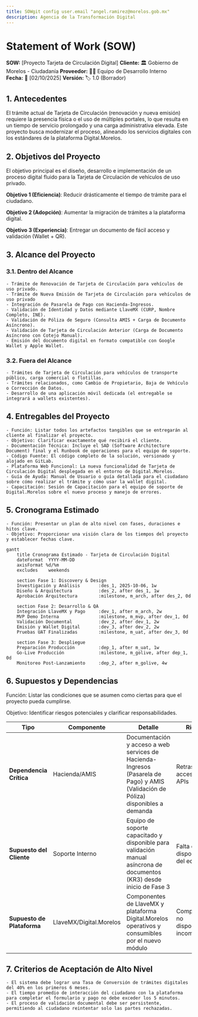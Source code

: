 ```yaml
---
title: SOWgit config user.email "angel.ramirez@morelos.gob.mx"
description: Agencia de la Transformación Digital
---
```

# Statement of Work (SOW)

**SOW:** [Proyecto Tarjeta de Circulación Digital]
**Cliente:** 🏛️ Gobierno de Morelos - Ciudadanía
**Proveedor:** 👨‍💻 Equipo de Desarrollo Interno  
**Fecha:** 📅 [02/10/2025]
**Versión:** 🏷️ 1.0 (Borrador)

## 1. Antecedentes
El trámite actual de Tarjeta de Circulación (renovación y nueva emisión) requiere la presencia física o el uso de múltiples portales, lo que resulta en un tiempo de servicio prolongado y una carga administrativa elevada. Este proyecto busca modernizar el proceso, alineando los servicios digitales con los estándares de la plataforma Digital.Morelos.

## 2. Objetivos del Proyecto
El objetivo principal es el diseño, desarrollo e implementación de un proceso digital fluido para la Tarjeta de Circulación de vehículos de uso privado.

**Objetivo 1 (Eficiencia)**: Reducir drásticamente el tiempo de trámite para el ciudadano.

**Objetivo 2 (Adopción)**: Aumentar la migración de trámites a la plataforma digital.

**Objetivo 3 (Experiencia)**: Entregar un documento de fácil acceso y validación (Wallet + QR).

## 3. Alcance del Proyecto
### 3.1. Dentro del Alcance
    - Trámite de Renovación de Tarjeta de Circulación para vehículos de uso privado.
    - Trámite de Nueva Emisión de Tarjeta de Circulación para vehículos de uso privado
    - Integración de Pasarela de Pago con Hacienda-Ingresos.
    - Validación de Identidad y Datos mediante LlaveMX (CURP, Nombre Completo, INE).
    - Validación de Póliza de Seguro (Consulta AMIS + Carga de Documento Asíncrono).
    - Validación de Tarjeta de Circulación Anterior (Carga de Documento Asíncrono con Cotejo Manual).
    - Emisión del documento digital en formato compatible con Google Wallet y Apple Wallet.

### 3.2. Fuera del Alcance
    - Trámites de Tarjeta de Circulación para vehículos de transporte público, carga comercial o flotillas.
    - Trámites relacionados, como Cambio de Propietario, Baja de Vehículo o Corrección de Datos.
    - Desarrollo de una aplicación móvil dedicada (el entregable se integrará a wallets existentes).

## 4. Entregables del Proyecto
    - Función: Listar todos los artefactos tangibles que se entregarán al cliente al finalizar el proyecto.
    - Objetivo: Clarificar exactamente qué recibirá el cliente.
    - Documentación Técnica: Incluye el SAD (Software Architecture Document) final y el Runbook de operaciones para el equipo de soporte.
    - Código Fuente: El código completo de la solución, versionado y alojado en GitLab.
    - Plataforma Web Funcional: La nueva funcionalidad de Tarjeta de Circulación Digital desplegada en el entorno de Digital.Morelos.
    - Guía de Ayuda: Manual de Usuario o guía detallada para el ciudadano sobre cómo realizar el trámite y cómo usar la wallet digital.
    - Capacitación: Sesión de Capacitación para el equipo de soporte de Digital.Morelos sobre el nuevo proceso y manejo de errores.

## 5. Cronograma Estimado
    - Función: Presentar un plan de alto nivel con fases, duraciones e hitos clave.
    - Objetivo: Proporcionar una visión clara de los tiempos del proyecto y establecer fechas clave.

```mermaid
gantt
    title Cronograma Estimado - Tarjeta de Circulación Digital
    dateFormat  YYYY-MM-DD
    axisFormat %d/%m
    excludes    weekends

    section Fase 1: Discovery & Design
    Investigación y Análisis       :des_1, 2025-10-06, 1w
    Diseño & Arquitectura          :des_2, after des_1, 1w
    Aprobación Arquitectura        :milestone, m_arch, after des_2, 0d

    section Fase 2: Desarrollo & QA
    Integración LlaveMX y Pago     :dev_1, after m_arch, 2w
    MVP Demo Interna               :milestone, m_mvp, after dev_1, 0d
    Validación Documental          :dev_2, after dev_1, 2w
    Emisión y Wallet Digital       :dev_3, after dev_2, 2w
    Pruebas UAT Finalizadas        :milestone, m_uat, after dev_3, 0d

    section Fase 3: Despliegue
    Preparación Producción         :dep_1, after m_uat, 1w
    Go-Live Producción             :milestone, m_golive, after dep_1, 0d
    Monitoreo Post-Lanzamiento     :dep_2, after m_golive, 4w
```

## 6. Supuestos y Dependencias
Función: Listar las condiciones que se asumen como ciertas para que el proyecto pueda cumplirse.

Objetivo: Identificar riesgos potenciales y clarificar responsabilidades.

| Tipo | Componente | Detalle | Riesgo | Impacto |
|------|------------|---------|---------|---------|
| **Dependencia Crítica** | Hacienda/AMIS | Documentación y acceso a web services de Hacienda-Ingresos (Pasarela de Pago) y AMIS (Validación de Póliza) disponibles a demanda | Retraso en el acceso a APIs | ⚠️ Impacto directo en inicio y duración de la Fase 2 |
| **Supuesto del Cliente** | Soporte Interno | Equipo de soporte capacitado y disponible para validación manual asíncrona de documentos (KR3) desde inicio de Fase 3 | Falta de disponibilidad del equipo | ⚠️ Impacto en tiempo de resolución del trámite |
| **Supuesto de Plataforma** | LlaveMX/Digital.Morelos | Componentes de LlaveMX y plataforma Digital.Morelos operativos y consumibles por el nuevo módulo | Componentes no disponibles o incompatibles | ⚠️ Bloqueo de funcionalidades críticas |

## 7. Criterios de Aceptación de Alto Nivel
    - El sistema debe lograr una Tasa de Conversión de trámites digitales del 40% en los primeros 6 meses.
    - El tiempo promedio de interacción del ciudadano con la plataforma para completar el formulario y pago no debe exceder los 5 minutos.
    - El proceso de validación documental debe ser persistente, permitiendo al ciudadano reintentar solo las partes rechazadas.